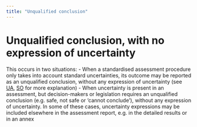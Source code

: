```yaml
---
title: "Unqualified conclusion"
---
```


# Unqualified conclusion, with no expression of uncertainty

This occurs in two situations: 
  - When a standardised assessment procedure only takes into account standard uncertainties, its outcome may be reported as an unqualified conclusion, without any expression of uncertainty (see [UA](https://doi.org/10.2903/j.efsa.2018.5123), [SO](https://doi.org/10.2903/j.efsa.2018.5122) for more explanation) 
  - When uncertainty is present in an assessment, but decision-makers or legislation requires an unqualified conclusion (e.g. safe, not safe or 'cannot conclude'), without any expression of uncertainty. In some of these cases, uncertainty expressions may be included elsewhere in the assessment report, e.g. in the detailed results or in an annex






